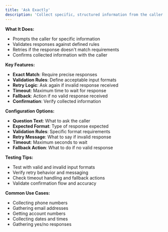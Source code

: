 ```yaml
---
title: 'Ask Exactly'
description: 'Collect specific, structured information from the caller with exact validation'
---
```


**What It Does:**
- Prompts the caller for specific information
- Validates responses against defined rules
- Retries if the response doesn't match requirements
- Confirms collected information with the caller

**Key Features:**
- **Exact Match**: Require precise responses
- **Validation Rules**: Define acceptable input formats
- **Retry Logic**: Ask again if invalid response received
- **Timeout**: Maximum time to wait for response
- **Fallback**: Action if no valid response received
- **Confirmation**: Verify collected information

**Configuration Options:**
- **Question Text**: What to ask the caller
- **Expected Format**: Type of response expected
- **Validation Rules**: Specific format requirements
- **Retry Message**: What to say if invalid response
- **Timeout**: Maximum seconds to wait
- **Fallback Action**: What to do if no valid response

**Testing Tips:**
- Test with valid and invalid input formats
- Verify retry behavior and messaging
- Check timeout handling and fallback actions
- Validate confirmation flow and accuracy

**Common Use Cases:**
- Collecting phone numbers
- Gathering email addresses
- Getting account numbers
- Collecting dates and times
- Gathering yes/no responses
